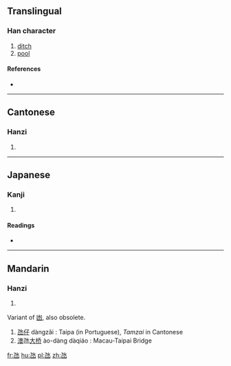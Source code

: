 ==Translingual==

===Han character===
{{Han char|rn=85|rad=水|as=01|sn=5|four=|canj=弓水 (NE), X弓水 (XNE)}}

# [[ditch]]
# [[pool]]

====References====
* {{Han ref|kx=0603.051|dkj=17091|hdz=31546.060|uh=6C39|ud=27705}}

----

==Cantonese==

===Hanzi===
{{yue-hanzi|jyut=|y=tam5}}

# {{defn|lang=yue|sort=水01}}

----

==Japanese==

===Kanji===
{{ja-kanji|grade=|rs=水01}}

# {{defn|lang=ja|sort=水01}}

====Readings====
* {{ja-readings|on=[[かん]] (kan)|kun=[[ためいけ]] (tameike)}}

----

==Mandarin==

===Hanzi===
{{cmn-hanzi|pin=[[dàng]] ([[dang4]])|wg=tang<sup>4</sup>}}

# {{defn|lang=cmn|sort=水01}}

Variant of [[凼]], also obsolete. 
#[[氹仔]] dàngzǎi : Taipa (in Portuguese), ''Tamzai'' in Cantonese
#[[澳]]氹[[大]][[桥]] ào-dàng dàqiáo : Macau-Taipai Bridge

[[fr:氹]]
[[hu:氹]]
[[pl:氹]]
[[zh:氹]]